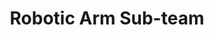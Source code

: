 ---
title: Robotic Arm Sub-team
image: ./image.png
banner: ./banner.png
description: Lorem ipsum dolor sit amet, consectetur adipisicing elit, sed do eiusmod tempor incididunt ut labore et dolore magna aliqua.
---